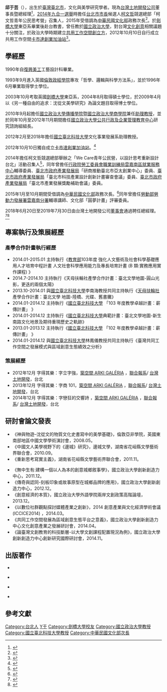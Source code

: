 {{Autobiography|time=2022-06-17T06:47:31+00:00}}
{{noteTA
|1=zh-hans:邱于芸; zh-hant:邱于芸;
}}
{{Infobox officeholder|birth_date={{birth date and age|1971|5|8}}|birth_place={{TWN}}[[臺北市|臺北市]]|nationality={{ROC}}|box_width=200px|education=* [[倫敦政治經濟學院|倫敦政治經濟學院]]哲學、邏輯與社會方法系學士
* [[劍橋大學|劍橋大學]]東亞系碩士
* 劍橋大學東亞系博士
|language=中文、英文
|name=邱于芸
|parents=父：[[邱復生|邱復生]]
|past=* 劍橋大學東亞系[[講師|講師]]
* 劍橋大學東亞系[[導師|導師]]
* 劍橋大學[[李約瑟研究所|李約瑟研究所]][[研究員|研究員]]
* [[國立政治大學傳播學院|國立政治大學傳播學院]]兼任[[助理教授|助理教授]]
* [[國立政治大學商學院|國立政治大學商學院]]兼任助理教授
* [[國立臺北科技大學|國立臺北科技大學]]文化事業發展系助理教授
* [[國立政治大學公共行政及企業管理教育中心|國立政治大學公共行政及企業管理教育中心]]研究諮詢組組長
* [[台灣品牌台灣促進會|台灣品牌台灣促進會]]創辦人
* [[卡市達創業加油站|卡市達創業加油站]]創辦人
* [[中華民國文化部|中華民國文化部]]政務次長
* [[台灣土地開發公司|台灣土地開發公司]]總經理
|sex=女}}
{{expand|time=2015-10-23T08:45:39+00:00}}
'''邱于芸'''（{{bd|1971年|5月8日}}），出生於[[臺灣|臺灣]][[臺北市|臺北市]]，文化與美學研究學者。現為[[台灣土地開發公司|台灣土地開發公司]]董事長暨總經理<ref>{{cite web|title=邱于芸教授|url=http://cvd.ntut.edu.tw/files/11-1110-7659.php|work=國立台北科技大學文化事業發展系|date=2013|accessdate=2015-10-22|deadurl=yes|archiveurl=https://web.archive.org/web/20151020061820/http://www.cvd.ntut.edu.tw/files/11-1110-7659.php|archivedate=2015-10-20}}</ref>，[[2014年九合一選舉|2014年九合一選舉]]時擔任[[台北市市長|台北市市長]]候選人[[柯文哲|柯文哲]]競選總部「柯文哲青年公民思考營」召集人，2015年受借調為[[中華民國文化部|中華民國文化部]]政務次長<ref>{{cite news|title=邱復生女兒-{邱于芸}- 接文化部政次|url=http://www.chinatimes.com/realtimenews/20150129004373-260407|date=2015-01-29|author=趙靜瑜|work=[[中時電子報|中時電子報]]|location=台北}}</ref>。於[[劍橋大學|劍橋大學]]東亞系畢業後赴台教書，曾任教於[[國立政治大學|國立政治大學]]，對台灣[[文化創意|文化創意]]相關議題十分關注，於政治大學時期建立[[共用工作空間|共用工作空間]][[創立方|創立方]]，2012年10月10日自行成立共用工作空間[[卡市達創業加油站|卡市達創業加油站]]<ref>{{cite web|url=http://www.parenting.com.tw/article/5046550-%E9%82%B1%E4%BA%8E%E8%8A%B8+%E7%94%A8%E5%93%B2%E5%AD%B8%E7%A0%B4%E9%99%A4%E4%BA%BA%E7%94%9F%E7%9A%84%E7%B7%8A%E7%AE%8D%E5%92%92/|title=-{邱于芸}- 用哲學破除人生的緊箍咒|date=2013-01|accessdate=2015-10-22|author=賓靜蓀}}</ref>。<!--可用參考文獻
{{cite news|title=文化部再爆白色恐怖　邱于芸愛將慘遭追殺|url=http://www.nownews.com/n/2015/10/21/1851696

|author=戴志揚|date=2015-10-21}}
{{cite news|title=部內下屬不敢上公文？邱于芸：部長回應不實誤導輿論|url=http://www.storm.mg/article/69777

|author=洪與成 |publisher=風傳媒|date=2015-10-20}}
{{cite news|title=公布對話紀錄 邱于芸：部長才說相處不錯 不到2小時就叫我辭職|url=http://www.storm.mg/article/69684
|author=梁姍樺 |publisher=風傳媒|date=2015-10-19}}
{{cite news|title=存證信函曝光　邱于芸：謙卑訴求卻遭免職|url=http://www.nextmag.com.tw/breaking-news/news/20151020/28454506|date=2015-10-21|publisher=壹週刊|author=林俊宏}}
{{cite news|title=《非常人語》一個人　邱于芸
職|url=http://www.nextmag.com.tw/magazine/news/20151022/28431703|date=2015-10-22|publisher=壹週刊|author=鄭進耀}}

{{cite news|url=http://news.ltn.com.tw/news/politics/breakingnews/1483675|title=-{邱于芸}-慨歎：洪孟啟偽善又造謠|author= 楊媛婷|date=2015-10-22|publisher=自由時報}}
{{cite news|url=http://news.ltn.com.tw/news/politics/breakingnews/1480759|title=-{邱于芸}-控文化部謀殺式免職 老爸邱復生這麼說…|author= 楊媛婷|date=2015-10-19|publisher=自由時報}}
-->

== 學經歷 ==
1990年自[[復興美工|復興美工]]工藝設計科畢業。

1993年9月進入英國[[倫敦政治經濟學院|倫敦政經學院]]專攻「哲學、邏輯與科學方法系」，並於1996年6月畢業取得學士學位。

2003年10月考取英國[[剑桥大学|劍橋大學]]東亞系，2004年8月取得碩士學位，於2009年4月以《另一種自由的追求：沈從文美學研究》為論文題目取得博士學位。

2010年9月起擔任[[國立政治大學傳播學院|國立政治大學傳播學院]]暨[[國立政治大學商學院|國立政治大學商學院]]兼任[[助理教授|助理教授]]，並於同年10月至2012年11月期間擔任[[國立政治大學公共行政及企業管理教育中心|國立政治大學公共行政及企業管理教育中心]]研究諮詢組組長。

2012年2月至2018年擔任[[國立臺北科技大學|國立臺北科技大學]]文化事業發展系助理教授。

2012年10月10日獨自成立[[卡市達創業加油站|卡市達創業加油站]]。<ref>{{Cite news|url=http://www.chinatimes.com/newspapers/20131012000518-260110|title=共有微型辦公室 卡市達獲國際讚譽|=陳宥臻|newspaper=中國時報|date=2013-10-12|accessdate=2018-06-28|language=zh-TW|archive-date=2018-06-28|archive-url=https://web.archive.org/web/20180628125213/http://www.chinatimes.com/newspapers/20131012000518-260110|dead-url=no}}</ref>

2014年擔任柯文哲競選總部舉辦之「We Care青年公民營，以設計思考重新設計台北」活動召集人<ref>{{Cite news|url=https://www.nownews.com/news/20140728/1342394|title=柯文哲舉辦青年營　國民黨中常委邱復生之女擔任召集人|newspaper=NOWnews 今日新聞|accessdate=2018-06-28|language=zh-TW|archive-date=2018-06-28|archive-url=https://web.archive.org/web/20180628124857/https://www.nownews.com/news/20140728/1342394|dead-url=no}}</ref>，同年曾擔任[[行政院勞工委員會職業訓練局雲嘉南區就業服務中心|行政院勞工委員會職業訓練局雲嘉南區就業服務中心]]輔導委員、[[臺北市政府產業發展局|臺北市政府產業發展局]]「研商推動臺北市亞太創業中心」委員、[[臺北市政府產業發展局|臺北市政府產業發展局]]「臺北市科技產業設計創新計畫審查會議」委員、[[臺北市政府產業發展局|臺北市政府產業發展局]]「臺北市產業發展獎勵補助會議」委員。

2015年1月至10月期間受借調為[[中華民國文化部|中華民國文化部]]政務次長。<ref>{{Cite news|url=http://news.ltn.com.tw/news/focus/paper/851814|title=邱復生女兒邱于芸 接文化部政次|newspaper=自由時報|accessdate=2018-06-28|archive-date=2018-06-28|archive-url=https://web.archive.org/web/20180628124948/http://news.ltn.com.tw/news/focus/paper/851814|dead-url=no}}</ref>同年曾擔任[[勞動部勞動力發展署雲嘉南分署|勞動部勞動力發展署雲嘉南分署]]輔導講師、文化部「圓夢計畫」評審委員。

2018年6月20日至2019年7月30日由台灣土地開發公司[[董事會|董事會]]通過聘任總經理。<ref>{{Cite news|url=https://udn.com/news/story/7241/3209326|title=邱于芸接台開總座 開啟父女共治時代|last=聯合新聞網|newspaper=聯合新聞網|accessdate=2018-06-28|archive-date=2018-06-28|archive-url=https://web.archive.org/web/20180628132047/https://udn.com/news/story/7241/3209326|dead-url=no}}</ref><ref>{{Cite news|url=https://news.cnyes.com/news/id/4361967|title=台開總經理邱于芸請辭獲准 由副總羅濟淇代理 8/1生效 |last=鉅亨網|}}</ref>

== 專案執行及策展經歷 ==

=== 產學合作計畫執行經歷 ===

* 2014.01-2015.01 主持執行《[[中華民國文化部|教育部]]103年度 強化人文藝術及社會科學基礎應用人才培育中程計畫 人文社會科學應用能力及專長培育計畫 (B 類:實務應用實作課程) 》
* 2014.7-2014.10 主持執行《天母扶輪社產學合作計畫：臺北文學地圖-圓山光影，更迭的兩個太陽》
* 2013.10-2014.01 與[[台北科技大學|國立臺北科技大學]]李南海教授共同主持執行《[http://tienmou-ri3521.org.tw/ 天母扶輪社] {{Wayback|url=http://tienmou-ri3521.org.tw/ |date=20180628125207 }}產學合作計畫：臺北文學 地圖-陸橋、光碟、舊書攤》
* 2014.01-2014.12 主持執行《[[國立臺北科技大學|國立臺北科技大學]] 「103 年度教學卓越計畫：薪傳計畫」 》
* 2014.01-2014.12 主持執行《[[國立臺北科技大學|國立臺北科技大學]]典範計畫：臺北文學地圖-新生南路文化地景及期待重現歷史之軌跡》
* 2013.01-2013.12 主持執行《[[國立臺北科技大學|國立臺北科技大學]] 「102 年度教學卓越計畫：薪傳計畫」 》
* 2014.01-2014.12 與[[台北科技大學|國立臺北科技大學]]林鳳儀教授共同主持執行《臺灣共同工作空間之發展模式與區域創意生態績效之分析》

=== 策展經歷 ===

* 2012年12月 字得其樂：字立字強，[[築空間|築空間 ARKI GALÉRIA]] ，[[聯合報系|聯合報系]]/ [[台灣土地開發股份有限公司|台灣土地開發]]，台北
* 2013年12月 字得其樂：字商 101，[[築空間|築空間 ARKI GALÉRIA]] ，[[聯合報系|聯合報系]]/ [[台灣土地開發股份有限公司|台灣土地開發]]，台北
* 2014年12月 字得其樂：字戀狂的交響詩 ，[[築空間_ARKI_GALÉRIA|築空間 ARKI GALÉRIA]] ，[[聯合報系|聯合報系]]/ [[台灣土地開發股份有限公司|台灣土地開發]]，台北

== 研討會論文發表 ==

* 《神與物遊–沈從文的物質文化史書寫中的美學基礎》，倫敦亞非學院，英國東南部地區中國文學學術演討會，2008.05。
* 《中國文人美學視野下的《邊城》研究》，邊城文學，湖南省花峘縣文學藝術界聯合會，2010.09。
* 《重新思考寫實主義》，湖南省花峘縣文學藝術界聯合會，2011.11。

* 《無中生有:建構一個以人為本的創意城鄉敘事學》，國立政治大學創新創造力中心，2011.12。
* 《傳奇與認同-刻板印象或故事原型在城鄉品牌的應用》，國立政治大學創新創造力中心，2012.12。
* 《創意經濟的本質》，國立政治大學外語學院兩岸文創政策高階論壇，2013.12。
* 《以數位社群觀點探討媒體產業之創新》，2014 創意產業與文化經濟學術會議(ICCICE2014) ，2014.03。
* 《共同工作空間發展為區域創意生態平台之意義》，國立政治大學創新創造力中心文化創意產業之發展研討會，2014.04。
* 《論臺灣文創教育的科技斷層-以大學文創課程配置現況為例》，國立政治大學創新創造力中心創新研究國際研討會，2014.11。

== 出版著作 ==

* {{Cite book|title=故事與故鄉：創意城鄉的十二個原型|last=邱于芸|first=|publisher=[[遠流出版公司|遠流出版公司]]|year=2013|isbn=9789573271185|location=台灣|pages=}}

* {{Cite book|title=另一種自由的追求：沈從文美學研究|last=邱于芸|first=|publisher=[[麥田出版|麥田出版]]|year=2014|isbn=9789863440543|location=台灣|pages=}}

* {{Cite book|title=用故事改變世界：文化脈絡與故事原型|last=邱于芸|first=|publisher=[[遠流出版公司|遠流出版公司]]|year=2014|isbn=9789573273769|location=|pages=}}

* {{Cite book|title=創業家的英雄之旅：以人為本的創新創業管理|last=邱于芸|first=|publisher=[[遠流出版公司|遠流出版公司]]|year=2015|isbn=9789573275503|location=台灣|pages=}}

==參考文獻==
{{reflist}}

{{DEFAULTSORT: Chiu}}
[[Category:台北人|Category:台北人]]
[[Category:邱姓|Y于]]
[[Category:劍橋大學校友|Category:劍橋大學校友]]
[[Category:國立政治大學教授|Category:國立政治大學教授]]
[[Category:國立臺北科技大學教授|Category:國立臺北科技大學教授]]
[[Category:中華民國文化部次長|Category:中華民國文化部次長]]